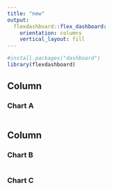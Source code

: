 ```yaml
---
title: "new"
output: 
  flexdashboard::flex_dashboard:
    orientation: columns
    vertical_layout: fill
---
```


```r
#install.packages("dashboard")
library(flexdashboard)

```

Column {data-width=650}
-----------------------------------------------------------------------

### Chart A

```r

```

Column {data-width=350}
-----------------------------------------------------------------------

### Chart B

```r

```

### Chart C

```r

```

